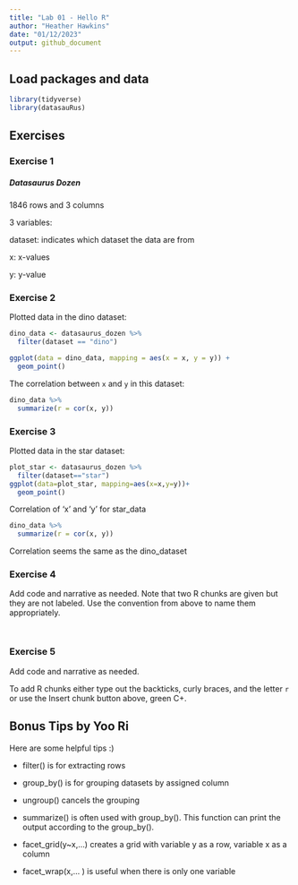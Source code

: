```yaml
---
title: "Lab 01 - Hello R"
author: "Heather Hawkins"
date: "01/12/2023"
output: github_document
---
```


## Load packages and data

```r
library(tidyverse) 
library(datasauRus)
```

## Exercises

### Exercise 1
##### Datasaurus Dozen

1846 rows and 3 columns 

3 variables: 

dataset: indicates which dataset the data are from

x: x-values

y: y-value

### Exercise 2

Plotted data in the dino dataset:

```r
dino_data <- datasaurus_dozen %>%
  filter(dataset == "dino")

ggplot(data = dino_data, mapping = aes(x = x, y = y)) +
  geom_point()
```

The correlation between `x` and `y` in this dataset:

```r
dino_data %>%
  summarize(r = cor(x, y))
```

### Exercise 3

Plotted data in the star dataset:

```r
plot_star <- datasaurus_dozen %>%
  filter(dataset=="star")
ggplot(data=plot_star, mapping=aes(x=x,y=y))+
  geom_point()
```

Correlation of 'x' and 'y' for star_data

```r
dino_data %>%
  summarize(r = cor(x, y))
```

Correlation seems the same as the dino_dataset

### Exercise 4

Add code and narrative as needed.
Note that two R chunks are given but they are not labeled.
Use the convention from above to name them appropriately.

```r

```

```r

```

### Exercise 5

Add code and narrative as needed.

To add R chunks either type out the backticks, curly braces, and the letter `r` or use the Insert chunk button above, green C+.



## Bonus Tips by Yoo Ri

Here are some helpful tips :) 

* filter() is for extracting rows

* group_by() is for grouping datasets by assigned column 
* ungroup() cancels the grouping 

* summarize()  is often used with group_by(). This function can print the output according to the group_by().

* facet_grid(y~x,...) creates a grid with variable y as a row, variable x as a column  
* facet_wrap(x,... ) is useful when there is only one variable
